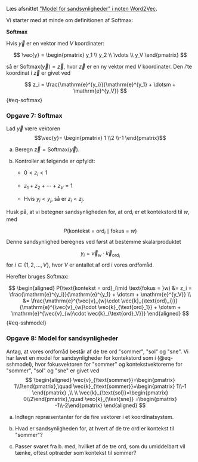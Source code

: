 Læs afsnittet [\"Model for sandsynligheder\" i noten Word2Vec](/materialer/sprogmodeller/word2vec.qmd#model-for-sandsynligheder). 

Vi starter med at minde om definitionen af Softmax:


::: {.highlight2 }

**Softmax**

Hvis $\vec{y}$ er en vektor med $V$ koordinater:

$$
\vec{y} = 
\begin{pmatrix}
y_1 \\
y_2 \\
\vdots \\
y_V
\end{pmatrix}
$$

så er $\text{Softmax}\big(\vec{y}\big)=\vec{z}$, hvor $\vec{z}$ er en ny vektor med $V$ koordinater. Den $i$'te koordinat i $\vec{z}$ er givet ved

$$
z_i = \frac{\mathrm{e}^{y_i}}{\mathrm{e}^{y_1} + \dotsm + \mathrm{e}^{y_V}}
$$ {#eq-softmax}

:::

::: {.callout-note collapse="false" appearance="minimal"}

### Opgave 7: Softmax

Lad $\vec{y}$ være vektoren
$$\vec{y}= \begin{pmatrix} 1 \\2 \\-1 \end{pmatrix}$$

a) Beregn $\vec{z} = \text{Softmax}(\vec{y})$.

b) Kontroller at følgende er opfyldt:

   - $0<z_i<1$
   
   - $z_1 + z_2 + \dotsm + z_V = 1$
   
   - Hvis $y_i < y_j$, så er $z_i < z_j$.

:::


Husk på, at vi betegner sandsynligheden for, at $\text{ord}_i$ er et kontekstord til $w$, med 

$$
P(\text{kontekst = ord}_i\mid \text{fokus = }w)
$$
Denne sandsynlighed beregnes ved først at bestemme skalarproduktet

$$
y_i = \vec{v}_{w}\cdot \vec{k}_{\text{ord}_i}
$$
for $i \in \{1, 2, ..., V\}$, hvor $V$ er antallet af ord i vores ordforråd. 

Herefter bruges Softmax:

$$
\begin{aligned}
P(\text{kontekst = ord}_i\mid \text{fokus = }w) &= z_i = \frac{\mathrm{e}^{y_i}}{\mathrm{e}^{y_1} + \dotsm + \mathrm{e}^{y_V}} \\ &= \frac{\mathrm{e}^{\vec{v}_{w}\cdot \vec{k}_{\text{ord}_i}}}{\mathrm{e}^{\vec{v}_{w}\cdot \vec{k}_{\text{ord}_1}} + \dotsm + \mathrm{e}^{\vec{v}_{w}\cdot \vec{k}_{\text{ord}_V}}}
\end{aligned}
$${#eq-sshmodel}



::: {.callout-note collapse="false" appearance="minimal"}

### Opgave 8: Model for sandsynligheder

Antag, at vores ordforråd består af de tre ord \"sommer\", \"sol\" og \"sne\". Vi har lavet en model for sandsynligheder for kontekstord som i (@eq-sshmodel), hvor 
fokusvektoren for \"sommer\" og kontekstvektorerne for \"sommer\", \"sol\" og
\"sne\" er givet ved 
$$
\begin{aligned}
\vec{v}_{\text{sommer}}=\begin{pmatrix} 1\\1\end{pmatrix},\quad
\vec{k}_{\text{sommer}}=\begin{pmatrix} 1\\-1 \end{pmatrix} ,\\
\\
\vec{k}_{\text{sol}}=\begin{pmatrix} 0\\2\end{pmatrix},\quad
\vec{k}_{\text{sne}} =\begin{pmatrix} -1\\-2\end{pmatrix}
\end{aligned}
$$

a) Indtegn repræsentanter for de fire vektorer i et koordinatsystem. 

b) Hvad er sandsynligheden for, at hvert af de tre ord er kontekst til \"sommer\"?     

c) Passer svaret fra b. med, hvilket af de tre ord, som du umiddelbart vil tænke, oftest optræder som kontekst til sommer?

:::
